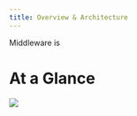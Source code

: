 ```yaml
---
title: Overview & Architecture
---
```


Middleware is 

# At a Glance

![](https://lh7-us.googleusercontent.com/18HApiH7ssNHSRvRH8mKtL3k0BG90TsvnHKCiwZykv7-_xAKwFUEVHLapKiTE7q-gwgtTCPmfproSa97pIXhUV72ReZnd6fMafVL5tInTK9_iPnWkU3xuO87qjJKO6Bwu_AdWf7AJO1P_BeHtT2_OQoOiQ=s2048)

